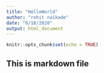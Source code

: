 ```yaml
---
title: "HelloWorld"
author: "rohit naikade"
date: "6/18/2020"
output: html_document
---
```


```r
knitr::opts_chunk$set(echo = TRUE)
```
## This is markdown file